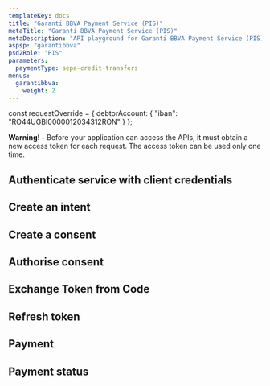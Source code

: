```yaml
---
templateKey: docs
title: "Garanti BBVA Payment Service (PIS)"
metaTitle: "Garanti BBVA Payment Service (PIS)"
metaDescription: "API playground for Garanti BBVA Payment Service (PIS)"
aspsp: "garantibbva"
psd2Role: "PIS"
parameters:
  paymentType: sepa-credit-transfers
menus:
  garantibbva: 
    weight: 2
---
```




const requestOverride = {
  debtorAccount: {
    "iban": "RO44UGBI0000012034312RON"
  }
};


<SimpleAlert color="warning">
  <span>
    <b>Warning! -</b> Before your application can access the APIs, it must obtain a new access token for each request. The access token can be used only one time.
  </span>
</SimpleAlert>
<br/>

  <step>

  ## Authenticate service with client credentials

  <CreateClientCredentialsToken/>
  </step>
  <step>

  ## Create an intent

  <CreateClientIntent />
  </step>
  <step>

  ## Create a consent

  <StepInitiatePayment requestOverride={requestOverride} />
  </step>
<step>

  ## Authorise consent

  <AuthoriseStep/>
</step>
<step>

  ## Exchange Token from Code

  <CreateToken/>
</step>
<step>

  ## Refresh token

  <RefreshToken/>
  </step>
  <step>

  ## Payment

  <StepPayment/>
  </step>
  <step>

  ## Payment status

  <StepPaymentStatus/>
  </step>

